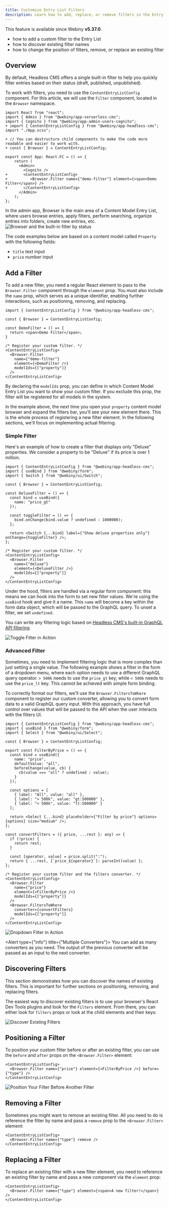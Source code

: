 ```yaml
---
title: Customize Entry List Filters
description: Learn how to add, replace, or remove filters in the Entry List.
---
```




<Alert type="info" title="Can I Use This?">

This feature is available since Webiny **v5.37.0**.

</Alert>

<Alert type="success" title="What you'll learn">

- how to add a custom filter to the Entry List
- how to discover existing filter names
- how to change the position of filters, remove, or replace an existing filter

</Alert>

## Overview

By default, Headless CMS offers a single built-in filter to help you quickly filter entries based on their status (draft, published, unpublished). 

To work with filters, you need to use the `ContentEntryListConfig` component. For this article, we will use the `Filter` component, located in the `Browser` namespace. 

```diff-tsx apps/admin/src/App.tsx
import React from "react";
import { Admin } from "@webiny/app-serverless-cms";
import { Cognito } from "@webiny/app-admin-users-cognito";
+ import { ContentEntryListConfig } from "@webiny/app-headless-cms";
import "./App.scss";

+ // You can destructure child components to make the code more readable and easier to work with.
+ const { Browser } = ContentEntryListConfig;

export const App: React.FC = () => {
    return (
      <Admin>
        <Cognito />
+       <ContentEntryListConfig>
+          <Browser.Filter name={"demo-filter"} element={<span>Demo Filter</span>} />
+       </ContentEntryListConfig>
      </Admin>
    );
};
```

In the admin app, Browser is the main area of a Content Model Entry List, where users browse entries, apply filters, perform searching, organize entries into folders, create new entries, etc.
<Image src={hcmsFilters} title="Browser and the built-in filter by status" />

<Alert type="info" title="Content entry setup">

The code examples below are based on a content model called `Property` with the following fields: 

- `title` text input
- `price` number input

</Alert>

## Add a Filter

To add a new filter, you need a regular React element to pass to the `Browser.Filter` component through the `element` prop. You must also include the `name` prop, which serves as a unique identifier, enabling further interactions, such as positioning, removing, and replacing.

```tsx apps/admin/src/App.tsx
import { ContentEntryListConfig } from "@webiny/app-headless-cms";

const { Browser } = ContentEntryListConfig;

const DemoFilter = () => {
  return <span>Demo Filter</span>;
}

/* Register your custom filter. */
<ContentEntryListConfig>
  <Browser.Filter
    name={"demo-filter"}
    element={<DemoFilter />}
    modelIds={["property"]}
  />
</ContentEntryListConfig>

```

By declaring the `modelIds` prop, you can define in which Content Model Entry List you want to show your custom filter. If you exclude this prop, the filter will be registered for all models in the system.

In the example above, the next time you open your `property` content model browser and expand the filters bar, you'll see your new element there. This is the whole process of registering a new filter element. In the following sections, we'll focus on implementing actual filtering.

### Simple Filter

Here's an example of how to create a filter that displays only "Deluxe" properties. We consider a property to be "Deluxe" if its price is over 1 million.

```tsx apps/admin/src/App.tsx
import { ContentEntryListConfig } from "@webiny/app-headless-cms";
import { useBind } from "@webiny/form";
import { Switch } from "@webiny/ui/Switch";

const { Browser } = ContentEntryListConfig;

const DeluxeFilter = () => {
  const bind = useBind({
    name: "price_gt"
  });

  const toggleFilter = () => {
    bind.onChange(bind.value ? undefined : 1000000);
  };

  return <Switch {...bind} label={"Show deluxe properties only"} onChange={toggleFilter} />;
};

/* Register your custom filter. */
<ContentEntryListConfig>
  <Browser.Filter
    name={"deluxe"}
    element={<DeluxeFilter />}
    modelIds={["property"]}
  />
</ContentEntryListConfig>
```

Under the hood, filters are handled via a regular form component: this means we can hook into the form to set new filter values. We're using the `useBind` hook and give it a name. This `name` will become a key within the form data object, which will be passed to the GraphQL query. To unset a filter, we set `undefined`.

You can write any filtering logic based on [Headless CMS's built-in GraphQL API filtering](/docs/headless-cms/basics/using-graphql-api-advanced-filtering).

<Image src={hcmsToggleFilter} title="Toggle Filter in Action" />

### Advanced Filter

Sometimes, you need to implement filtering logic that is more complex than just setting a single value. The following example shows a filter in the form of a dropdown menu, where each option needs to use a different GraphQL query operator. `> 500k` needs to use the `price_gt` key, while `< 500k` needs to use the `price_lt` key. This cannot be achieved with simple form binding.

To correctly format our filters, we'll use the `Browser.FiltersToWhere` component to register our custom converter, allowing you to convert form data to a valid GraphQL query input. With this approach, you have full control over values that will be passed to the API when the user interacts with the filters UI.

```tsx apps/admin/src/App.tsx
import { ContentEntryListConfig } from "@webiny/app-headless-cms";
import { useBind } from "@webiny/form";
import { Select } from "@webiny/ui/Select";

const { Browser } = ContentEntryListConfig;

export const FilterByPrice = () => {
  const bind = useBind({
    name: "price",
    defaultValue: "all",
    beforeChange(value, cb) {
      cb(value === "all" ? undefined : value);
    }
  });

  const options = [
    { label: "All", value: "all" },
    { label: "> 500k", value: "gt:500000" },
    { label: "< 500k", value: "lt:500000" }
  ];

  return <Select {...bind} placeholder={"Filter by price"} options={options} size="medium" />;
};

const convertFilters = ({ price, ...rest }: any) => {
  if (!price) {
    return rest;
  }

  const [operator, value] = price.split(":");
  return { ...rest, [`price_${operator}`]: parseInt(value) };
};

/* Register your custom filter and the filters converter. */
<ContentEntryListConfig>
  <Browser.Filter 
    name={"price"} 
    element={<FilterByPrice />} 
    modelIds={["property"]} 
  />
  <Browser.FiltersToWhere 
    converter={convertFilters} 
    modelIds={["property"]} 
  />
</ContentEntryListConfig>
```

<Image src={hcmsDropdownFilter} title="Dropdown Filter in Action" />

<Alert type={"info"} title={"Multiple Converters"}>
  You can add as many converters as you need. The output of the previous converter will be passed as an
  input to the next converter.
</Alert>

## Discovering Filters

This section demonstrates how you can discover the names of existing filters. This is important for further sections on positioning, removing, and replacing filters.

The easiest way to discover existing filters is to use your browser's React Dev Tools plugins and look for the `Filters` element. From there, you can either look for `filters` props or look at the child elements and their keys:

<Image src={hcmsDiscoverFilters} title="Discover Existing Filters" />

## Positioning a Filter

To position your custom filter before or after an existing filter, you can use the `before` and `after` props on the `<Browser.Filter>` element:

```tsx
<ContentEntryListConfig>
  <Browser.Filter name={"price"} element={<FilterByPrice />} before={"type"} />
</ContentEntryListConfig>
```

<Image src={hcmsPositionBefore} title="Position Your Filter Before Another Filter" />

## Removing a Filter

Sometimes you might want to remove an existing filter. All you need to do is reference the filter by name and pass a `remove` prop to the `<Browser.Filter>` element:

```tsx
<ContentEntryListConfig>
  <Browser.Filter name={"type"} remove />
</ContentEntryListConfig>
```

## Replacing a Filter

To replace an existing filter with a new filter element, you need to reference an existing filter by name and pass a new component via the `element` prop:

```tsx
<ContentEntryListConfig>
  <Browser.Filter name={"type"} element={<span>A new filter!</span>} />
</ContentEntryListConfig>
```
